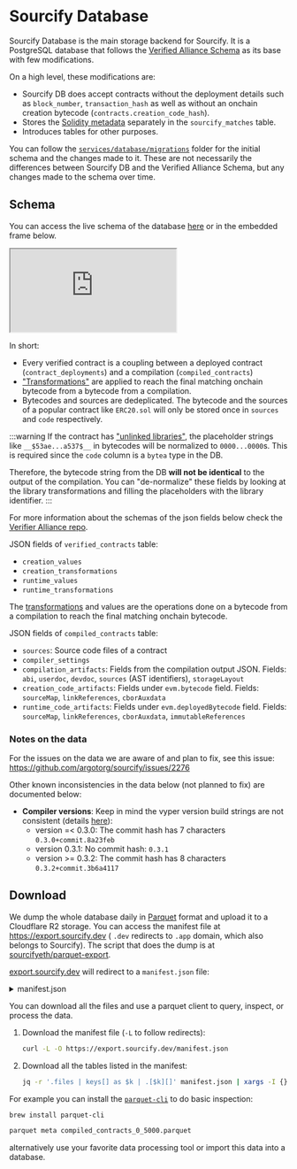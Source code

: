 # Sourcify Database

Sourcify Database is the main storage backend for Sourcify. It is a PostgreSQL database that follows the [Verified Alliance Schema](https://github.com/verifier-alliance/database-specs) as its base with few modifications.

On a high level, these modifications are: 
- Sourcify DB does accept contracts without the deployment details such as `block_number`, `transaction_hash` as well as without an onchain creation bytecode (`contracts.creation_code_hash`). 
- Stores the [Solidity metadata](/docs/metadata) separately in the `sourcify_matches` table.
- Introduces tables for other purposes.

You can follow the [`services/database/migrations`](https://github.com/argotorg/sourcify/tree/staging/services/database/migrations) folder for the initial schema and the changes made to it. These are not necessarily the differences between Sourcify DB and the Verified Alliance Schema, but any changes made to the schema over time.

## Schema

You can access the live schema of the database [here](https://dbdiagram.io/d/Sourcify-DB-67fcf5ee9cea640381a217d2) or in the embedded frame below.

<iframe src='https://dbdiagram.io/e/67fcf5ee9cea640381a217d2/67fcf5fc9cea640381a21a00' style={{width: "100%", height: "500px"}}> </iframe>

In short:
- Every verified contract is a coupling between a deployed contract (`contract_deployments`) and a compilation (`compiled_contracts`)
- ["Transformations"](https://verifieralliance.org/docs/transformations) are applied to reach the final matching onchain bytecode from a bytecode from a compilation. 
- Bytecodes and sources are dedeplicated. The bytecode and the sources of a popular contract like `ERC20.sol` will only be stored once in `sources` and `code` respectively.

:::warning
If the contract has ["unlinked libraries"](https://docs.soliditylang.org/en/v0.8.30/using-the-compiler.html#library-linking), the placeholder strings like `__$53ae...a537$__` in bytecodes will be normalized to `0000...0000`s. This is required since the `code` column is a `bytea` type in the DB. 

Therefore, the bytecode string from the DB **will not be identical** to the output of the compilation. You can "de-normalize" these fields by looking at the library transformations and filling the placeholders with the library identifier.
:::

For more information about the schemas of the json fields below check the [Verifier Alliance repo](https://github.com/verifier-alliance/database-specs/tree/master/json-schemas).

JSON fields of `verified_contracts` table:
- `creation_values`
- `creation_transformations`
- `runtime_values`
- `runtime_transformations`

The [transformations](https://verifieralliance.org/docs/transformations) and values are the operations done on a bytecode from a compilation to reach the final matching onchain bytecode.

JSON fields of `compiled_contracts` table:
- `sources`: Source code files of a contract
- `compiler_settings`
- `compilation_artifacts`: Fields from the compilation output JSON. Fields: `abi`, `userdoc`, `devdoc`, `sources` (AST identifiers), `storageLayout`
- `creation_code_artifacts`: Fields under `evm.bytecode` field. Fields: `sourceMap`, `linkReferences`, `cborAuxdata`
- `runtime_code_artifacts`: Fields under `evm.deployedBytecode` field. Fields: `sourceMap`, `linkReferences`, `cborAuxdata`, `immutableReferences`

### Notes on the data

For the issues on the data we are aware of and plan to fix, see this issue: https://github.com/argotorg/sourcify/issues/2276 

Other known inconsistencies in the data below (not planned to fix) are documented below:

- **Compiler versions**: Keep in mind the vyper version build strings are not consistent (details [here](hhttps://github.com/argotorg/sourcify/issues/2247#issuecomment-3155878775)):
  - version =< 0.3.0: The commit hash has 7 characters `0.3.0+commit.8a23feb`
  - version 0.3.1: No commit hash: `0.3.1`
  - version >= 0.3.2: The commit hash has 8 characters `0.3.2+commit.3b6a4117`

## Download

We dump the whole database daily in [Parquet](https://en.wikipedia.org/wiki/Apache_Parquet) format and upload it to a Cloudflare R2 storage. You can access the manifest file at https://export.sourcify.dev ( `.dev` redirects to `.app` domain, which also belongs to Sourcify). The script that does the dump is at [sourcifyeth/parquet-export](https://github.com/sourcifyeth/parquet-export).


[export.sourcify.dev](https://export.sourcify.dev) will redirect to a `manifest.json` file:

<details>
<summary>manifest.json</summary>

```json
{
  "timestamp": 1726030203254,
  "dateStr": "2024-09-11T04:50:03.254904Z",
  "files": {
    "code": [
      "code/code_0_100000.parquet",
      "code/code_100000_200000.parquet",
      ...
      "code/code_2700000_2800000.parquet"
    ],
    "contracts": [
      "contracts/contracts_0_1000000.parquet",
      ...
      "contracts/contracts_4000000_5000000.parquet"
    ],
    "contract_deployments": [
      "contract_deployments/contract_deployments_0_1000000.parquet",
      ...
      "contract_deployments/contract_deployments_5000000_6000000.parquet"
    ],
    "compiled_contracts": [
      "compiled_contracts/compiled_contracts_0_5000.parquet",
      ...
      "compiled_contracts/compiled_contracts_815000_820000.parquet"
    ],
    "verified_contracts": [
      "verified_contracts/verified_contracts_0_1000000.parquet",
      ...
      "verified_contracts/verified_contracts_5000000_6000000.parquet"
    ],
    "sourcify_matches": [
      "sourcify_matches/sourcify_matches_0_100000.parquet",
      ...
      "sourcify_matches/sourcify_matches_5300000_5400000.parquet"
    ]
  }
}
```
</details>

You can download all the files and use a parquet client to query, inspect, or process the data.

1. Download the manifest file (`-L` to follow redirects):
   ```bash
   curl -L -O https://export.sourcify.dev/manifest.json
   ```

2. Download all the tables listed in the manifest:
   ```bash
   jq -r '.files | keys[] as $k | .[$k][]' manifest.json | xargs -I {} curl -L -O https://export.sourcify.dev/{}
   ```

For example you can install the [`parquet-cli`](https://github.com/apache/parquet-java/blob/master/parquet-cli/README.md) to do basic inspection:

```bash
brew install parquet-cli

parquet meta compiled_contracts_0_5000.parquet
```

alternatively use your favorite data processing tool or import this data into a database.